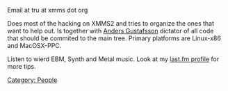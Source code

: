 Email at tru at xmms dot org

Does most of the hacking on XMMS2 and tries to organize the ones that want to help out. Is together with [[User:Anders Gustafsson|Anders Gustafsson]] dictator of all code that should be commited to the main tree. Primary platforms are Linux-x86 and MacOSX-PPC.

Listen to wierd EBM, Synth and Metal music. Look at my [http://www.last.fm/user/tru/ last.fm profile] for more tips.

[[Category: People]]